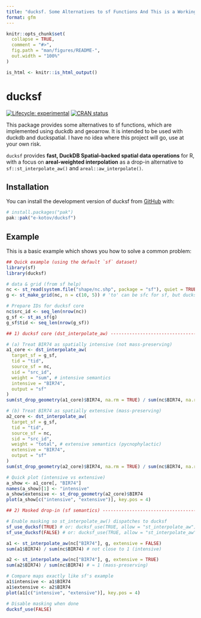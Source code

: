 ```yaml
---
title: "ducksf. Some Alternatives to sf Functions And This is a Working Title"
format: gfm
---
```


<!-- README.md is generated from README.qmd. Please edit that file -->


```r
knitr::opts_chunk$set(
  collapse = TRUE,
  comment = "#>",
  fig.path = "man/figures/README-",
  out.width = "100%"
)

is_html <- knitr::is_html_output()
```

# ducksf

<!-- badges: start -->
[![Lifecycle: experimental](https://img.shields.io/badge/lifecycle-experimental-orange.svg)](https://lifecycle.r-lib.org/articles/stages.html#experimental)
[![CRAN status](https://www.r-pkg.org/badges/version/ducksf)](https://CRAN.R-project.org/package=ducksf)
<!-- badges: end -->

This package provides some alternatives to sf functions, which are implemented using duckdb and geoarrow. It is intended to be used with duckdb and duckspatial. I have no idea where this project will go, use at your own risk.

`ducksf` provides **fast, DuckDB Spatial–backed spatial data operations** for R,  
with a focus on **areal-weighted interpolation** as a drop-in alternative to  
`sf::st_interpolate_aw()` and `areal::aw_interpolate()`.


## Installation

You can install the development version of ducksf from [GitHub](https://github.com/e-kotov/ducksf) with:

``` r
# install.packages("pak")
pak::pak("e-kotov/ducksf")
```

## Example

This is a basic example which shows you how to solve a common problem:

```r
## Quick example (using the default `sf` dataset)
library(sf)
library(ducksf)

# data & grid (from sf help)
nc <- st_read(system.file("shape/nc.shp", package = "sf"), quiet = TRUE)
g <- st_make_grid(nc, n = c(10, 5)) # 'to' can be sfc for sf, but ducksf core needs an sf with an ID

# Prepare IDs for ducksf core
nc$src_id <- seq_len(nrow(nc))
g_sf <- st_as_sf(g)
g_sf$tid <- seq_len(nrow(g_sf))

## 1) ducksf core (dst_interpolate_aw) --------------------------------------

# (a) Treat BIR74 as spatially intensive (not mass-preserving)
a1_core <- dst_interpolate_aw(
  target_sf = g_sf,
  tid = "tid",
  source_sf = nc,
  sid = "src_id",
  weight = "sum", # intensive semantics
  intensive = "BIR74",
  output = "sf"
)
sum(st_drop_geometry(a1_core)$BIR74, na.rm = TRUE) / sum(nc$BIR74, na.rm = TRUE)

# (b) Treat BIR74 as spatially extensive (mass-preserving)
a2_core <- dst_interpolate_aw(
  target_sf = g_sf,
  tid = "tid",
  source_sf = nc,
  sid = "src_id",
  weight = "total", # extensive semantics (pycnophylactic)
  extensive = "BIR74",
  output = "sf"
)
sum(st_drop_geometry(a2_core)$BIR74, na.rm = TRUE) / sum(nc$BIR74, na.rm = TRUE)

# Quick plot (intensive vs extensive)
a_show <- a1_core[, "BIR74"]
names(a_show)[1] <- "intensive"
a_show$extensive <- st_drop_geometry(a2_core)$BIR74
plot(a_show[c("intensive", "extensive")], key.pos = 4)

## 2) Masked drop-in (sf semantics) -----------------------------------------

# Enable masking so st_interpolate_aw() dispatches to ducksf
sf_use_ducksf(TRUE) # or: ducksf_use(TRUE, allow = "st_interpolate_aw")
sf_use_ducksf(FALSE) # or: ducksf_use(TRUE, allow = "st_interpolate_aw")

a1 <- st_interpolate_aw(nc["BIR74"], g, extensive = FALSE)
sum(a1$BIR74) / sum(nc$BIR74) # not close to 1 (intensive)

a2 <- st_interpolate_aw(nc["BIR74"], g, extensive = TRUE)
sum(a2$BIR74) / sum(nc$BIR74) # ≈ 1 (mass-preserving)

# Compare maps exactly like sf's example
a1$intensive <- a1$BIR74
a1$extensive <- a2$BIR74
plot(a1[c("intensive", "extensive")], key.pos = 4)

# Disable masking when done
ducksf_use(FALSE)
```
